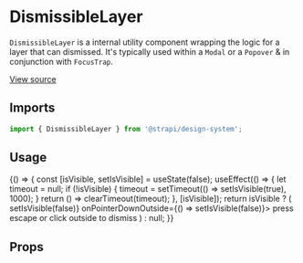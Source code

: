 <!--- Dismissable.stories.mdx --->



<Meta title="Design System/Technical Components/DismissibleLayer" component={DismissibleLayer} />

# DismissibleLayer

`DismissibleLayer` is a internal utility component wrapping the logic for a layer that can dismissed. It's typically used within a `Modal` or a `Popover` & in conjunction with `FocusTrap`.

[View source](https://github.com/strapi/design-system/tree/main/packages/strapi-design-system/src/DismissibleLayer)

## Imports

```js
import { DismissibleLayer } from '@strapi/design-system';
```

## Usage

<Canvas>
  <Story name="base">
    {() => {
      const [isVisible, setIsVisible] = useState(false);
      useEffect(() => {
        let timeout = null;
        if (!isVisible) {
          timeout = setTimeout(() => setIsVisible(true), 1000);
        }
        return () => clearTimeout(timeout);
      }, [isVisible]);
      return isVisible ? (
        <DismissibleLayer onEscapeKeyDown={() => setIsVisible(false)} onPointerDownOutside={() => setIsVisible(false)}>
          <Typography style={{ backgroundColor: '#ccc', padding: '20px', display: 'block' }}>
            press escape or click outside to dismiss
          </Typography>
        </DismissibleLayer>
      ) : null;
    }}
  </Story>
</Canvas>

## Props

<ArgsTable of={DismissibleLayer} />

